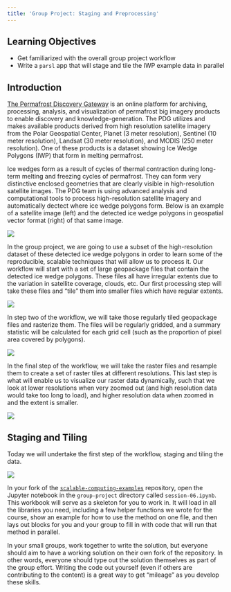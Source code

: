 ```yaml
---
title: 'Group Project: Staging and Preprocessing'
---
```


## Learning Objectives

- Get familiarized with the overall group project workflow
- Write a `parsl` app that will stage and tile the IWP example data in parallel

## Introduction

[The Permafrost Discovery Gateway](https://arcticdata.io/catalog/portals/permafrost/About) is an online platform for archiving, processing, analysis, and visualization of permafrost big imagery products to enable discovery and knowledge-generation. The PDG utilizes and makes available products derived from high resolution satellite imagery from the Polar Geospatial Center, Planet (3 meter resolution), Sentinel (10 meter resolution), Landsat (30 meter resolution), and MODIS (250 meter resolution). One of these products is a dataset showing Ice Wedge Polygons (IWP) that form in melting permafrost.

Ice wedges form as a result of cycles of thermal contraction during long-term melting and freezing cycles of permafrost. They can form very distinctive enclosed geometries that are clearly visible in high-resolution satellite images. The PDG team is using advanced analysis and computational tools to process high-resolution satellite imagery and automatically dectect where ice wedge polygons form. Below is an example of a satellite image (left) and the detected ice wedge polygons in geospatial vector format (right) of that same image.

![](../images/iwp-example.png)

In the group project, we are going to use a subset of the high-resolution dataset of these detected ice wedge polygons in order to learn some of the reproducible, scalable techniques that will allow us to process it. Our workflow will start with a set of large geopackage files that contain the detected ice wedge polygons. These files all have irregular extents due to the variation in satellite coverage, clouds, etc. Our first processing step will take these files and "tile" them into smaller files which have regular extents. 

![](../images/gp-step1.png)

In step two of the workflow, we will take those regularly tiled geopackage files and rasterize them. The files will be regularly gridded, and a summary statistic will be calculated for each grid cell (such as the proportion of pixel area covered by polygons).

![](../images/gp-step2.png)

In the final step of the workflow, we will take the raster files and resample them to create a set of raster tiles at different resolutions. This last step is what will enable us to visualize our raster data dynamically, such that we look at lower resolutions when very zoomed out (and high resolution data would take too long to load), and higher resolution data when zoomed in and the extent is smaller.

![](../images/gp-step3.png)

## Staging and Tiling

Today we will undertake the first step of the workflow, staging and tiling the data. 

![](../images/gp-step1.png)

In your fork of the [`scalable-computing-examples`](https://github.com/NCEAS/scalable-computing-examples) repository, open the Jupyter notebook in the `group-project` directory called `session-06.ipynb`. This workbook will serve as a skeleton for you to work in. It will load in all the libraries you need, including a few helper functions we wrote for the course, show an example for how to use the method on one file, and then lays out blocks for you and your group to fill in with code that will run that method in parallel.

In your small groups, work together to write the solution, but everyone should aim to have a working solution on their own fork of the repository. In other words, everyone should type out the solution themselves as part of the group effort. Writing the code out yourself (even if others are contributing to the content) is a great way to get "mileage" as you develop these skills. 
